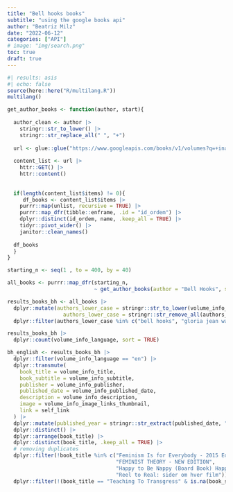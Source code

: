 ```yaml
---
title: "Bell hooks books"
subtitle: "using the google books api"
author: "Beatriz Milz"
date: "2022-06-12"
categories: ["API"]
# image: "img/search.png"
toc: true
draft: true
---
```


```r
#| results: asis
#| echo: false
source(here::here("R/multilang.R"))
multilang()
```

```r
get_author_books <- function(author, start){
  
  author_clean <- author |>
    stringr::str_to_lower() |>
    stringr::str_replace_all(" ", "+")
  
  url <- glue::glue("https://www.googleapis.com/books/v1/volumes?q=+inauthor:{author_clean}&startIndex={start}&maxResults=40")
  
  content_list <- url |> 
    httr::GET() |> 
    httr::content()
  
  
  if(length(content_list$items) != 0){
     df_books <- content_list$items |>
    purrr::map(unlist, recursive = TRUE) |>
    purrr::map_dfr(tibble::enframe, .id = "id_ordem") |>
    dplyr::distinct(id_ordem, name, .keep_all = TRUE) |> 
    tidyr::pivot_wider() |>
    janitor::clean_names()
  
  df_books
  }
}

starting_n <- seq(1 , to = 400, by = 40)

all_books <- purrr::map_dfr(starting_n,
                            ~ get_author_books(author = "Bell Hooks", start = .x))


```

```r
results_books_bh <- all_books |> 
  dplyr::mutate(authors_lower_case = stringr::str_to_lower(volume_info_authors),
                  authors_lower_case = stringr::str_remove_all(authors_lower_case, "\\.")) |> 
  dplyr::filter(authors_lower_case %in% c("bell hooks", "gloria jean watkins"))
```

```r
results_books_bh |> 
  dplyr::count(volume_info_language, sort = TRUE)
```

```r
bh_english <- results_books_bh |> 
  dplyr::filter(volume_info_language == "en") |> 
  dplyr::transmute(
    book_title = volume_info_title,
    book_subtitle = volume_info_subtitle,
    publisher = volume_info_publisher,
    published_date = volume_info_published_date,
    description = volume_info_description,
    image = volume_info_image_links_thumbnail,
    link = self_link
  ) |> 
  dplyr::mutate(published_year = stringr::str_extract(published_date, "^.{4}")) |> 
  dplyr::distinct() |> 
  dplyr::arrange(book_title) |> 
  dplyr::distinct(book_title, .keep_all = TRUE) |> 
  # removing duplicates
  dplyr::filter(!book_title %in% c("Feminism Is for Everybody - 2015 Edition", 
                                   "FEMINIST THEORY - NEW EDITION",
                                   "Happy to Be Nappy (Board Book) Happy to Be Nappy",
                                   "Reel to Real: sider om hver film")) |> 
  dplyr::filter(!(book_title == "Teaching To Transgress" & is.na(book_subtitle)))
```

```r

```
